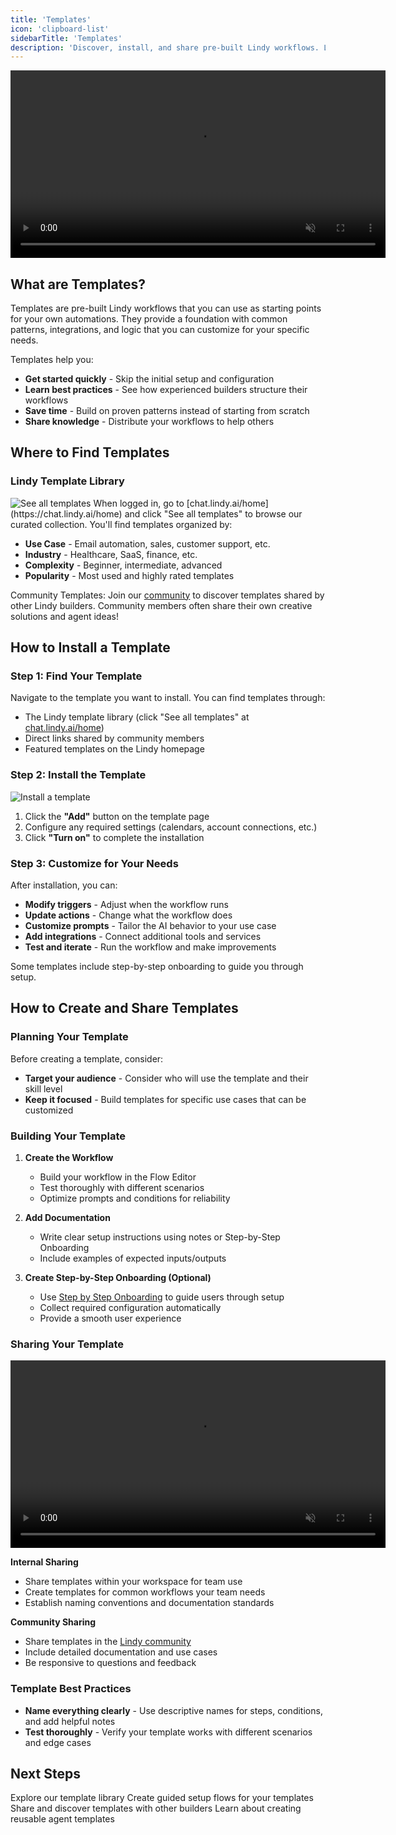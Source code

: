 ```yaml
---
title: 'Templates'
icon: 'clipboard-list'
sidebarTitle: 'Templates'
description: 'Discover, install, and share pre-built Lindy workflows. Learn how templates can jumpstart your automation projects and help you build faster.'
---
```


<div style={{ display: 'flex', justifyContent: 'center', margin: '2rem 0' }}>
  <div className="video-card">
    <video
      src="/lindy-brand-assets/templates(1).mp4"
      width="600"
      autoPlay
      muted
      loop
      playsInline
      style={{ display: 'block', width: '100%', borderRadius: '16px' }}
    />
  </div>
</div>

## What are Templates?

Templates are pre-built Lindy workflows that you can use as starting points for your own automations. They provide a foundation with common patterns, integrations, and logic that you can customize for your specific needs.

Templates help you:
- **Get started quickly** - Skip the initial setup and configuration
- **Learn best practices** - See how experienced builders structure their workflows
- **Save time** - Build on proven patterns instead of starting from scratch
- **Share knowledge** - Distribute your workflows to help others

## Where to Find Templates

### Lindy Template Library

<Frame>
  <img src="/lindy-brand-assets/templates-see-all.png" alt="See all templates" />
</Frame>
When logged in, go to [chat.lindy.ai/home](https://chat.lindy.ai/home) and click "See all templates" to browse our curated collection. You'll find templates organized by:


- **Use Case** - Email automation, sales, customer support, etc.
- **Industry** - Healthcare, SaaS, finance, etc.
- **Complexity** - Beginner, intermediate, advanced
- **Popularity** - Most used and highly rated templates

<Tip>
Community Templates: Join our <a href="https://community.lindy.ai/join">community</a> to discover templates shared by other Lindy builders. Community members often share their own creative solutions and agent ideas!
</Tip>

## How to Install a Template

### Step 1: Find Your Template
Navigate to the template you want to install. You can find templates through:
- The Lindy template library (click "See all templates" at [chat.lindy.ai/home](https://chat.lindy.ai/home))
- Direct links shared by community members
- Featured templates on the Lindy homepage

### Step 2: Install the Template

<Frame>
  <img src="/lindy-brand-assets/templates-install.png" alt="Install a template" />
</Frame>

1. Click the **"Add"** button on the template page
3. Configure any required settings (calendars, account connections, etc.)
4. Click **"Turn on"** to complete the installation

### Step 3: Customize for Your Needs
After installation, you can:
- **Modify triggers** - Adjust when the workflow runs
- **Update actions** - Change what the workflow does
- **Customize prompts** - Tailor the AI behavior to your use case
- **Add integrations** - Connect additional tools and services
- **Test and iterate** - Run the workflow and make improvements

<Tip>
Some templates include step-by-step onboarding to guide you through setup.
</Tip>

## How to Create and Share Templates

### Planning Your Template
Before creating a template, consider:

- **Target your audience** - Consider who will use the template and their skill level
- **Keep it focused** - Build templates for specific use cases that can be customized


### Building Your Template

1. **Create the Workflow**
   - Build your workflow in the Flow Editor
   - Test thoroughly with different scenarios
   - Optimize prompts and conditions for reliability

2. **Add Documentation**
   - Write clear setup instructions using notes or Step-by-Step Onboarding
   - Include examples of expected inputs/outputs

3. **Create Step-by-Step Onboarding (Optional)**
   - Use [Step by Step Onboarding](/skills/by-lindy/step-by-step-onboarding) to guide users through setup
   - Collect required configuration automatically
   - Provide a smooth user experience

### Sharing Your Template

<div style={{ display: 'flex', justifyContent: 'center', margin: '1rem 0' }}>
  <div className="video-card">
    <video
      src="/lindy-brand-assets/template-share.mp4"
      width="600"
      autoPlay
      muted
      loop
      playsInline
      style={{ display: 'block', width: '100%', borderRadius: '16px' }}
    />
  </div>
</div>

**Internal Sharing**
- Share templates within your workspace for team use
- Create templates for common workflows your team needs
- Establish naming conventions and documentation standards

**Community Sharing**
- Share templates in the [Lindy community](https://community.lindy.ai/join)
- Include detailed documentation and use cases
- Be responsive to questions and feedback


### Template Best Practices

- **Name everything clearly** - Use descriptive names for steps, conditions, and add helpful notes
- **Test thoroughly** - Verify your template works with different scenarios and edge cases


## Next Steps

<CardGroup cols={2}>
  <Card title="Browse Templates" href="https://chat.lindy.ai/home" icon="search">
    Explore our template library
  </Card>
  <Card title="Step by Step Onboarding" href="/skills/by-lindy/step-by-step-onboarding" icon="memo-circle-check">
    Create guided setup flows for your templates
  </Card>
  <Card title="Community" href="https://community.lindy.ai/join" icon="users">
    Share and discover templates with other builders
  </Card>
  <Card title="Agent Templates" href="/building-agents/agent-basics/agent-templates" icon="robot">
    Learn about creating reusable agent templates
  </Card>
</CardGroup> 